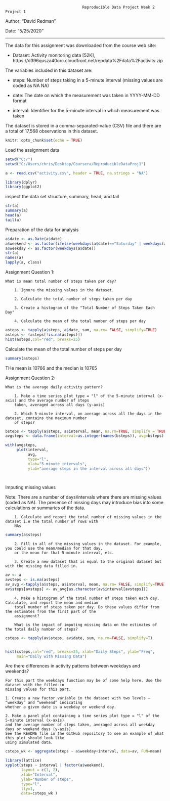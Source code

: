 
                                      Reproducible Data Project Week 2 Project 1

Author: "David Redman"

Date: "5/25/2020"


---

The data for this assignment was downloaded from the course web site:

- Dataset: Activity monitoring data [52K], https://d396qusza40orc.cloudfront.net/repdata%2Fdata%2Factivity.zip

The variables included in this dataset are:

- steps: Number of steps taking in a 5-minute interval (missing values are coded as NA\color{red}{\verb|NA|} NA)

- date: The date on which the measurement was taken in YYYY-MM-DD format

- interval: Identifier for the 5-minute interval in which measurement was taken

The dataset is stored in a comma-separated-value (CSV) file and there are a total of 17,568 observations in this dataset.


```{r setup, include=FALSE}
knitr::opts_chunk$set(echo = TRUE)
```
Load the assignment data

```{r}
setwd("C:/")
setwd("C:/Users/chris/Desktop/Coursera/ReproducibleDataProj1")

a <- read.csv("activity.csv", header = TRUE, na.strings = "NA")

library(dplyr)
library(ggplot2)
```

inspect the data set structure, summary, head, and tail

```{r}

str(a)
summary(a)
head(a)
tail(a)

```

Preparation of the data for analysis

```{r}
a$date <- as.Date(a$date)
a$weekend <- as.factor(ifelse(weekdays(a$date)=="Saturday" | weekdays(a$date)=="Sunday","weekend","weekday"))
a$weekday <- as.factor(weekdays(a$date))
str(a)
names(a)
lapply(a, class)
```



Assignment Question 1:


    What is mean total number of steps taken per day?

        1. Ignore the missing values in the dataset.

        2. Calculate the total number of steps taken per day

        3. Create a histogram of the "Total Number of Steps Taken Each Day"

        4. Calculate the mean of the total number of steps per day

```{r}
asteps <- tapply(a$steps, a$date, sum, na.rm= FALSE, simplify=TRUE)
asteps <- (asteps[!is.na(asteps)])
hist(asteps,col="red", breaks=25)

```


Calculate the mean of the total number of steps per day

```{r}

summary(asteps)

```

THe mean is 10766 and the median is 10765




Assignment Question 2:

    What is the average daily activity pattern?
    
        1. Make a time series plot type = "l" of the 5-minute interval (x-axis) and the average number of steps 
        taken, averaged across all days (y-axis)
        
        2. Which 5-minute interval, on average across all the days in the dataset, contains the maximum number
        of steps?
```{r}
bsteps <- tapply(a$steps, a$interval, mean, na.rm=TRUE, simplify = TRUE)
avgsteps <- data.frame(interval=as.integer(names(bsteps)), avg=bsteps)

with(avgsteps,
     plot(interval,
          avg,
          type="l",
          xlab="5-minute intervals",
          ylab="average steps in the interval across all days"))    

    
```      
 
 
Imputing missing values

Note: There are a number of days/intervals where there are missing values (coded as NA).  The presence of missing days may introduce bias into some calculations or summaries of the data. 

        1. Calculate and report the total number of missing values in the dataset i.e the total number of rows with
        NAs
```{r}
summary(a$steps)
```

        2. Fill in all of the missing values in the dataset. For example, you could use the mean/median for that day,
        or the mean for that 5-minute interval, etc.
        
        3. Create a new dataset that is equal to the original dataset but with the missing data filled in.

        
```{r}
av <- a
avsteps <- is.na(asteps)
av_avg <-tapply(a$steps, a$interval, mean, na.rm= FALSE, simplify=TRUE)
av$steps[avsteps] <- av_avg[as.character(av$interval[avsteps])]
```


        4. Make a histogram of the total number of steps taken each day, Calculate, and report the mean and median
        total number of steps taken per day. Do these values differ from the estimates from the first part of the
        assignment?
        
        What is the impact of imputing missing data on the estimates of the total daily number of steps?


```{r}
csteps <- tapply(av$steps, av$date, sum, na.rm=FALSE, simplify=T)


hist(csteps,col="red", breaks=25, xlab="Daily Steps", ylab="Freq",
     main="Daily with Missing Data")    

```



Are there differences in activity patterns between weekdays and weekends?
 
    For this part the weekdays function may be of some help here. Use the dataset with the filled-in 
    missing values for this part.
    
    1. Create a new factor variable in the dataset with two levels – “weekday” and “weekend” indicating 
    whether a given date is a weekday or weekend day.

    2. Make a panel plot containing a time series plot type = "l" of the 5-minute interval (x-axis)
    and the average number of steps taken, averaged across all weekday days or weekend days (y-axis). 
    See the README file in the GitHub repository to see an example of what this plot should look like 
    using simulated data.
    
```{r}
csteps_wk <- aggregate(steps ~ a$weekday+interval, data=av, FUN=mean)

library(lattice)
xyplot(steps ~ interval | factor(a$weekend),
       layout = c(1, 2),
       xlab="Interval",
       ylab="Number of steps",
       type="l",
       lty=1,
       data=csteps_wk )



```




